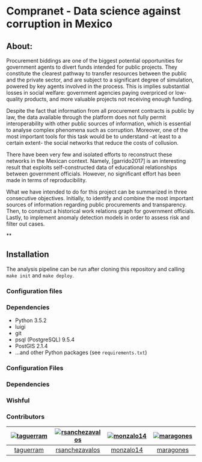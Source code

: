 # Compranet - Data science against corruption in Mexico

## About:
Procurement biddings are one of the biggest potential opportunities for government agents to divert funds intended for public projects. They constitute the clearest pathway to transfer resources between the public and the private sector, and are subject to a significant degree of simulation, powered by key agents involved in the process. This is implies substantial losses in social welfare: government agencies paying overpriced or low-quality products, and more valuable projects not receiving enough funding.

Despite the fact that information from all procurement contracts is public by law, the data available through the platform does not fully permit interoperability with other public sources of information, which is essential to analyse complex phenomena such as corruption. Moreover, one of the most important tools for this task would be to understand -at least to a certain extent- the social networks that reduce the costs of collusion.

There have been very few and isolated efforts to reconstruct these networks in the Mexican context. Namely, [garrido2017] is an interesting result that exploits self-constructed data of educational relationships between government officials. However, no significant effort has been made in terms of reproducibility. 

What we have intended to do for this project can be summarized in three consecutive objectives. Initially, to identify and combine the most important sources of information regarding public procurements and transparency. Then, to construct a historical work relations graph for government officials. Lastly, to implement anomaly detection models in order to assess risk and filter out cases.

**


## Installation

The analysis pipeline can be run after cloning this repository and
calling `make init` and `make deploy`. 

### Configuration files

### Dependencies

* Python 3.5.2
* luigi
* git
* psql (PostgreSQL) 9.5.4
* PostGIS 2.1.4
* ...and other Python packages (see `requirements.txt`)

### Configuration Files

### Dependencies

### Wishful

### Contributors

| [![taguerram][ph-thalia]][gh-thalia] | [![rsanchezavalos][ph-rsanchez]][gh-rsanchez] | [![monzalo14][ph-monica]][gh-monica] | [![maragones][ph-manuel-a]][gh-manuel-a] |
|                 :--:                 |                     :--:                      |                     :--:             |                     :--:             |
|        [taguerram][gh-thalia]         |         [rsanchezavalos][gh-rsanchez]           |          [monzalo14][gh-monica]      |          [maragones][gh-manuel-a]      |



[ph-thalia]: https://avatars0.githubusercontent.com/u/20998351?v=3&s=460
[gh-thalia]: https://github.com/taguerram

[ph-monica]: https://avatars0.githubusercontent.com/u/16139907?v=3&s=460
[gh-monica]: https://github.com/monzalo14


[ph-manuel-a]: https://avatars2.githubusercontent.com/u/11464076?v=3&s=460
[gh-manuel-a]: https://github.com/maragones

[ph-rsanchez]: https://avatars.githubusercontent.com/u/10931011?v=3&s=460
[gh-rsanchez]: https://github.com/rsanchezavalos

